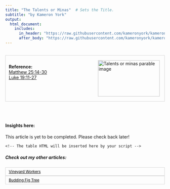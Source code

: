 ```yaml
---
title: "The Talents or Minas"  # Sets the Title.
subtitle: "by Kameron York"
output:
  html_document:
    includes:
      in_header: "https://raw.githubusercontent.com/kameronyork/kameronyork.github.io/main/parables/headers/talents-or-minas-header.html"
      after_body: "https://raw.githubusercontent.com/kameronyork/kameronyork.github.io/main/parables/footer.html"
---
```

<script>
window.matthewVerses = ["Matthew 25:14", "Matthew 25:15", "Matthew 25:16", "Matthew 25:17", "Matthew 25:18", "Matthew 25:19", "Matthew 25:20", "Matthew 25:21", "Matthew 25:22", "Matthew 25:23", "Matthew 25:24", "Matthew 25:25", "Matthew 25:26", "Matthew 25:27", "Matthew 25:28", "Matthew 25:29", "Matthew 25:30"];
window.markVerses = [];
window.lukeVerses = ["Luke 19:11", "Luke 19:12", "Luke 19:13", "Luke 19:14", "Luke 19:15", "Luke 19:16", "Luke 19:17", "Luke 19:18", "Luke 19:19", "Luke 19:20", "Luke 19:21", "Luke 19:22", "Luke 19:23", "Luke 19:24", "Luke 19:25", "Luke 19:26", "Luke 19:27"];
window.johnVerses = [];
</script>
<script src="https://kameronyork.com/parables/gospel-buddy-table.js"></script>

<br>
<div style="border: 1px solid lightgray; padding: 10px; overflow: hidden;">
<img src="https://raw.githubusercontent.com/kameronyork/kameronyork.github.io/main/docs/assets/talents-or-minas.jpg" alt="Talents or minas parable image" style="float: right; width: 195px; height: 115px; padding: 5px;">
<br>
<h4 style="text-align: left; margin: 0;">Reference:</h4>
<p style="text-align: left; margin: 0;">
<a href="https://www.churchofjesuschrist.org/study/scriptures/nt/matt/25?lang=eng&id=14-30#p14" target="_blank">Matthew 25:14-30</a><br>
<a href="https://www.churchofjesuschrist.org/study/scriptures/nt/luke/19?lang=eng&id=11-27#p11" target="_blank">Luke 19:11-27</a>
</p>
</div>

<br>
<br>

#### Insights here:

This article is yet to be completed. Please check back later!


<div id="scripture-table-container">
    <!-- The table HTML will be inserted here by your script -->
</div>



##### Check out my other articles:

<link rel="stylesheet" href="https://kameronyork.github.io/scripting/themify-icons/themify-icons.css">
<div class="container">
<div class="row">
<div class="col-12 text-md-left">
<nav class="pagination mt-3">
<a class="nav nav-prev" href="https://kameronyork.com/parables/workers-in-the-vineyard.html" style="background-color: transparent; color: black; padding: 5px 10px; border: 1px solid lightgray; cursor: pointer; white-space: nowrap; font-size: 12px; display: flex; align-items: center;" 
onmouseover="this.style.backgroundColor='lightgray';" 
onmouseout="this.style.backgroundColor='transparent';" 
onmousedown="this.style.backgroundColor='gray';" 
onmouseup="this.style.backgroundColor='lightgray';">
<i class="ti-arrow-left mr-2"></i>
<span style="display: none;" class="d-md-inline-block">Vineyard Workers</span>
<span style="display: inline-block;" class="d-md-none">Vineyard Workers</span>
</a>
<a class="nav nav-next ml-3" href="https://kameronyork.com/parables/budding-fig-tree.html" style="background-color: transparent; color: black; padding: 5px 10px; border: 1px solid lightgray; cursor: pointer; white-space: nowrap; font-size: 12px; display: flex; align-items: center;" 
onmouseover="this.style.backgroundColor='lightgray';" 
onmouseout="this.style.backgroundColor='transparent';" 
onmousedown="this.style.backgroundColor='gray';" 
onmouseup="this.style.backgroundColor='lightgray';">
<span style="display: none;" class="d-md-inline-block">Budding Fig Tree</span>
<span style="display: inline-block;" class="d-md-none">Budding Fig Tree</span>
<i class="ti-arrow-right ml-2"></i>
</a>
</nav>
</div>
</div>
</div>